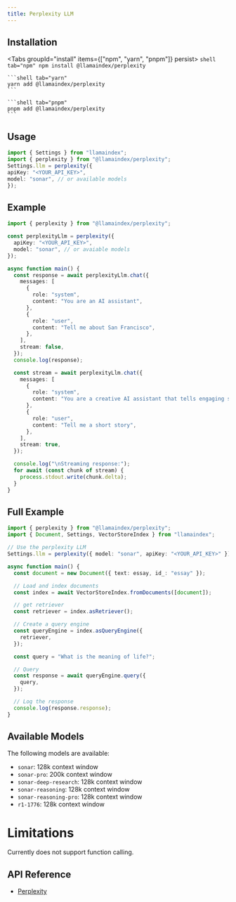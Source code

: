 ```yaml
---
title: Perplexity LLM
---
```


## Installation


<Tabs groupId="install" items={["npm", "yarn", "pnpm"]} persist>
	```shell tab="npm"
	npm install @llamaindex/perplexity
	```

	```shell tab="yarn"
	yarn add @llamaindex/perplexity
	```

	```shell tab="pnpm"
	pnpm add @llamaindex/perplexity
	```
</Tabs>

## Usage

```ts
import { Settings } from "llamaindex";
import { perplexity } from "@llamaindex/perplexity";
Settings.llm = perplexity({
apiKey: "<YOUR_API_KEY>",
model: "sonar", // or available models 
});
```

## Example

```ts
import { perplexity } from "@llamaindex/perplexity";

const perplexityLlm = perplexity({
  apiKey: "<YOUR_API_KEY>",
  model: "sonar", // or avaiable models
});

async function main() {
  const response = await perplexityLlm.chat({
    messages: [
      {
        role: "system",
        content: "You are an AI assistant",
      },
      {
        role: "user",
        content: "Tell me about San Francisco",
      },
    ],
    stream: false,
  });
  console.log(response);

  const stream = await perplexityLlm.chat({
    messages: [
      {
        role: "system",
        content: "You are a creative AI assistant that tells engaging stories",
      },
      {
        role: "user",
        content: "Tell me a short story",
      },
    ],
    stream: true,
  });

  console.log("\nStreaming response:");
  for await (const chunk of stream) {
    process.stdout.write(chunk.delta);
  }
}
```

## Full Example

```ts
import { perplexity } from "@llamaindex/perplexity";
import { Document, Settings, VectorStoreIndex } from "llamaindex";

// Use the perplexity LLM
Settings.llm = perplexity({ model: "sonar", apiKey: "<YOUR_API_KEY>" });

async function main() {
  const document = new Document({ text: essay, id_: "essay" });

  // Load and index documents
  const index = await VectorStoreIndex.fromDocuments([document]);

  // get retriever
  const retriever = index.asRetriever();

  // Create a query engine
  const queryEngine = index.asQueryEngine({
    retriever,
  });

  const query = "What is the meaning of life?";

  // Query
  const response = await queryEngine.query({
    query,
  });

  // Log the response
  console.log(response.response);
}
```

## Available Models

The following models are available:

- `sonar`: 128k context window
- `sonar-pro`: 200k context window
- `sonar-deep-research`: 128k context window
- `sonar-reasoning`: 128k context window
- `sonar-reasoning-pro`: 128k context window
- `r1-1776`: 128k context window


# Limitations

Currently does not support function calling.

## API Reference

- [Perplexity](/docs/api/classes/Perplexity)
